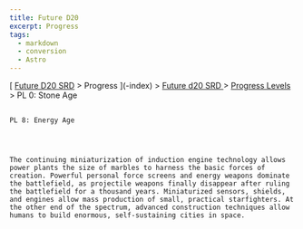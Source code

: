 ```yaml
---
title: Future D20
excerpt: Progress
tags:
  - markdown
  - conversion
  - Astro
---
```







[
[Future D20 SRD]( / ) > Progress
     ](-index)
     >
     [
      Future d20 SRD
     ](future-d20-srd-index)
     >
     [
      Progress Levels
     ](future-d20-srd-progress-levels-index)
     > PL 0: Stone Age
    




## 
    PL 8: Energy Age
   



    The continuing miniaturization of induction engine technology allows power plants the size of marbles to harness the basic forces of creation. Powerful personal force screens and energy weapons dominate the battlefield, as projectile weapons finally disappear after ruling the battlefield for a thousand years. Miniaturized sensors, shields, and engines allow mass production of small, practical starfighters. At the other end of the spectrum, advanced construction techniques allow humans to build enormous, self-sustaining cities in space.
   





